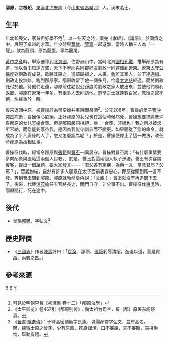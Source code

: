 '''邴原'''{{BD|158年|<ref>《世說新語箋疏·德行第10》：[[洪亮吉|洪亮吉]]《四史發伏》九曰：「案時人號三人為一龍，其頭腹尾蓋以齒之長幼而定。考歆卒於太和五年。魏書云年七十五。寧卒於正始二年，年八十四。是歆長寧一年。'''邴原之年雖無可考，以時人之稱謂及寧傳中三人次序度之，原當幼于歆，長于寧也。時人以三人相善而齊名，不當即分優劣，故以年之前後為定。'''松之乃云原不應後歆，寧復勿當為尾，誤矣。」</ref>|208年|？<ref>《原别传》：魏太子为五官中郎将，天下向慕，宾客如云，而原独守道持常，自非公事不妄举动。''案曹丕为五官将时原犹在世，丕于建安十五年为五官将，则原不应于建安十三年卒。''</ref><ref>又《三国志》：太祖征吴，原从行，卒。''案建安十七年，曹操尝出濡须口，征吴是也。原或卒于是时。''</ref>|}}，[[表字|字]]'''根矩'''，[[東漢|東漢]][[北海郡|北海]][[朱虛|朱虛]]（今[[山東省|山東省]][[昌樂|昌樂]]西）人，漢末名士。

== 生平 ==
年幼即喪父，家貧但好學不倦<ref>可見於[[明朝|明朝]][[李贄|李贄]]《初潭集·卷十二》「邴原泣學」</ref>，以一[[冬天|冬天]]之時，讀完《[[孝經|孝經]]》、《[[論語|論語]]》，於同儕之中，展現了卓越的才華。年少時與[[華歆|華歆]]、[[管寧|管寧]]一起遊學，當時人稱三人為「一龍」，歆為龍頭，原為龍腹，寧為龍尾。

[[黃巾之亂|黃巾之亂]]時，舉家遷移到[[北海國|北海國]]，住鬱洲山中，當時北海[[國相|國相]][[孔融|孔融]]，推舉邴原為有道，他以黃巾賊還方盛，天下不寧而與同郡好友劉政一同避難到[[遼東|遼東]]。遼東[[太守|太守]][[公孫度|公孫度]]對劉政有成見，欲將其殺之，遣部屬抓之，未果，[[收監|收監]]其家人，並下達[[通緝|通緝]]。劉政走投無路，跑到邴原家。邴原收留了他一個多月，恰逢[[太史慈|太史慈]]經過，而將劉政託付於他。待他們走遠，邴原前往勸說公孫度將劉政之家人放出來，並使他們順利返鄉。邴原在遼東一年多，有很多人去拜訪他，遊學之士就達數百家，教授之聲不絕，名聲重於一時。

後來返回中原，被[[曹操|曹操]]辟為司空掾并署東閣祭酒<ref>《太平御览》卷467引《邴原别传》：魏太祖为司空，辟（邴）原署东阁祭酒。</ref>。公元208年，曹操的愛子[[曹沖|曹沖]]突然病逝，曹操傷心欲絕。正好邴原的女兒也在這個時候病死，曹操想要求將曹沖與邴原的女兒[[冥婚|冥婚]]合葬。但是邴原嚴詞拒絕，說：「合葬，非禮也！我之所以被您所容納，而您能夠厚待我，是因為我能守訓典而不變更。如果聽從了您的命令，就成為了平凡庸碌的人了，您又怎麼認為呢？」於是，曹操便停止了這一做法，改任命邴原為丞相征事。

曹操征伐時，經常令邴原與[[張範|張範]]與[[曹丕|曹丕]]一同居守。曹操對曹丕說：「有什麼事情要多向邴原與張範這兩個人討教。」於是，曹丕對這兩個人執子孫禮。曹丕有次宴請賓客，提出一個話題，要大家發言——「君父各有篤疾，為藥一丸，當救君邪？父邪？」，眾說紛紜，自然有許多人願意在太子面前表露忠心，邴原從頭到尾一言不發。等到曹丕問到邴原。邴原就勃然變色說：「父親！」曹丕就沒有再追問下去了。後來，代替[[涼茂|涼茂]]擔任五官將長史，閉門自守，非公事不出。曹操征伐[[東吳|東吳]]時，邴原隨行，死在途中。

==後代==
*曾孫[[邴鬱|邴鬱]]，字弘文<ref>《[[晉書|晉書]]·[[s:晉書/卷094#韓績|隱逸傳]]》：于時高密劉鮞字長魚、城陽邴鬱字弘文，並有高名。……鬱，魏徵士原之曾孫，少有原風，敕身謹潔，口不妄說，耳不妄聽，端拱恂恂，舉動有禮。</ref>

== 歷史評價 ==
*《[[三國志|三國志]]》作者[[陳壽|陳壽]]評曰：「[[袁渙|袁渙]]、邴原、[[張範|張範]]躬履清蹈，進退以道，蓋是貢[[禹|禹]]、兩龔之匹。」

== 參考來源 ==
{{reflist}}

{{三国志}}

[[Category:東漢政治人物|B]]
[[Category:曹魏政治人物|B]]
[[Category:邴姓|Y]]